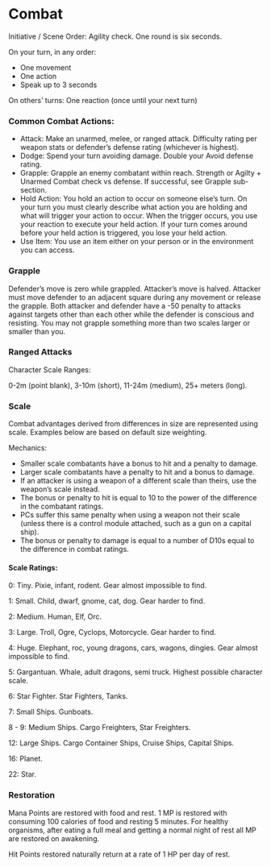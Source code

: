 # Combat
Initiative / Scene Order: Agility check. One round is six seconds.

On your turn, in any order:

* One movement
* One action
* Speak up to 3 seconds

On others’ turns: One reaction (once until your next turn)

### Common Combat Actions:

* Attack: Make an unarmed, melee, or ranged attack. Difficulty rating per weapon stats or defender's defense rating (whichever is highest).
* Dodge: Spend your turn avoiding damage. Double your Avoid defense rating.
* Grapple: Grapple an enemy combatant within reach. Strength or Agilty + Unarmed Combat check vs defense. If successful, see Grapple sub-section.
* Hold Action: You hold an action to occur on someone else's turn. On your turn you must clearly describe what action you are holding and what will trigger your action to occur. When the trigger occurs, you use your reaction to execute your held action. If your turn comes around before your held action is triggered, you lose your held action.
* Use Item: You use an item either on your person or in the environment you can access.

### Grapple
Defender’s move is zero while grappled. Attacker’s move is halved. Attacker must move defender to an adjacent square during any movement or release the grapple. Both attacker and defender have a -50 penalty to attacks against targets other than each other while the defender is conscious and resisting. You may not grapple something more than two scales larger or smaller than you.

### Ranged Attacks
Character Scale Ranges:

0-2m (point blank),
3-10m (short),
11-24m (medium),
25+ meters (long).

### Scale
Combat advantages derived from differences in size are represented using scale. Examples below are based on default size weighting.

Mechanics:

* Smaller scale combatants have a bonus to hit and a penalty to damage.
* Larger scale combatants have a penalty to hit and a bonus to damage.
* If an attacker is using a weapon of a different scale than theirs, use the weapon's scale instead.
* The bonus or penalty to hit is equal to 10 to the power of the difference in the combatant ratings.
* PCs suffer this same penalty when using a weapon not their scale (unless there is a control module attached, such as a gun on a capital ship).
* The bonus or penalty to damage is equal to a number of D10s equal to the difference in combat ratings.

#### Scale Ratings:

0: Tiny. Pixie, infant, rodent. Gear almost impossible to find.

1: Small. Child, dwarf, gnome, cat, dog. Gear harder to find.

2: Medium. Human, Elf, Orc.

3: Large. Troll, Ogre, Cyclops, Motorcycle. Gear harder to find.

4: Huge. Elephant, roc, young dragons, cars, wagons, dingies. Gear almost impossible to find.

5: Gargantuan. Whale, adult dragons, semi truck. Highest possible character scale.

6: Star Fighter. Star Fighters, Tanks.

7: Small Ships. Gunboats.

8 - 9: Medium Ships. Cargo Freighters, Star Freighters.

12: Large Ships. Cargo Container Ships, Cruise Ships, Capital Ships.

16: Planet.

22: Star.

### Restoration
Mana Points are restored with food and rest. 1 MP is restored with consuming 100 calories of food and resting 5 minutes. For healthy organisms, after eating a full meal and getting a normal night of rest all MP are restored on awakening.

Hit Points restored naturally return at a rate of 1 HP per day of rest.